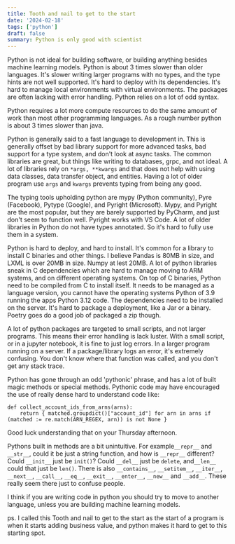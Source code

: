 ```yaml
---
title: Tooth and nail to get to the start
date: '2024-02-18'
tags: ['python']
draft: false
summary: Python is only good with scientist
---
```


Python is not ideal for building software, or building anything besides machine learning models. Python is about 3 times slower than older languages. It's slower writing larger programs with no types, and the type hints are not well supported. It's hard to deploy with its dependencies. It's hard to manage local environments with virtual environments. The packages are often lacking with error handling. Python relies on a lot of odd syntax.

Python requires a lot more compute resources to do the same amount of work than most other programming languages. As a rough number python is about 3 times slower than java.

Python is generally said to a fast language to development in. This is generally offset by bad library support for more advanced tasks, bad support for a type system, and don't look at async tasks. The common libraries are great, but things like writing to databases, grpc, and not ideal. A lot of libraries rely on `*args, **kwargs` and that does not help with using data classes, data transfer object, and entities. Having a lot of older program use `args` and `kwargs` prevents typing from being any good.

The typing tools upholding python are mypy (Python community), Pyre (Facebook), Pytype (Google), and Pyright (Microsoft). Mypy, and Pyright are the most popular, but they are barely supported by PyCharm, and just don't seem to function well. Pyright works with VS Code. A lot of older libraries in Python do not have types annotated. So it's hard to fully use them in a system.

Python is hard to deploy, and hard to install. It's common for a library to install C binaries and other things. I believe Pandas is 80MB in size, and LXML is over 20MB in size. Numpy at lest 20MB. A lot of python libraries sneak in C dependencies which are hard to manage moving to ARM systems, and on different operating systems. On top of C binaries, Python need to be compiled from C to install itself. It needs to be managed as a language version, you cannot have the operating systems Python of 3.9 running the apps Python 3.12 code. The dependencies need to be installed on the server. It's hard to package a deployment, like a Jar or a binary. Poetry goes do a good job of packaged a zip though.

A lot of python packages are targeted to small scripts, and not larger programs. This means their error handling is lack luster. With a small script, or in a jupyter notebook, it is fine to just log errors. In a larger program running on a server. If a package/library logs an error, it's extremely confusing. You don't know where that function was called, and you don't get any stack trace.

Python has gone through an odd 'pythonic' phrase, and has a lot of built magic methods or special methods. Pythonic code may have encouraged the use of really dense hard to understand code like:
```
def collect_account_ids_from_arns(arns):
    return { matched.groupdict()["account_id"] for arn in arns if (matched := re.match(ARN_REGEX, arn)) is not None }
```
Good luck understanding that on your Thursday afternoon.

Pythons built in methods are a bit unintuitive. For example`__repr__` and `__str__`, could it be just a string function, and how is `__repr__` different? Could `__init__` just be `init()`? Could `__del__` just be `delete`, and`__len__` could that just be `len()`. There is also `__contains__`, `__setitem__`, `__iter__`, `__next__`, `__call__`, `__eq__`, `__exit__`, `__enter__`, `__new__` and `__add__`. These really seem there just to confuse people.

I think if you are writing code in python you should try to move to another language, unless you are building machine learning models.

ps. I called this Tooth and nail to get to the start as the start of a program is when it starts adding business value, and python makes it hard to get to this starting spot.
